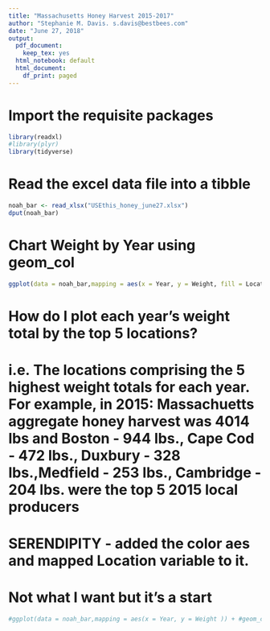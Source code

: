 ```yaml
---
title: "Massachusetts Honey Harvest 2015-2017"
author: "Stephanie M. Davis. s.davis@bestbees.com"
date: "June 27, 2018"
output:
  pdf_document:
    keep_tex: yes
  html_notebook: default
  html_document:
    df_print: paged
---
```

# Import the requisite packages
```r
library(readxl)
#library(plyr)
library(tidyverse)
```

# Read the excel data file into a tibble
```r
noah_bar <- read_xlsx("USEthis_honey_june27.xlsx")
dput(noah_bar)
```

# Chart Weight by Year using geom_col
```r
ggplot(data = noah_bar,mapping = aes(x = Year, y = Weight, fill = Location)) + geom_col(position = "dodge")
```
# How do I plot each year's weight total by the top 5 locations? 
# i.e. The locations comprising the 5 highest weight totals for each year. For example, in 2015: Massachuetts aggregate honey harvest was 4014 lbs and Boston - 944 lbs., Cape Cod - 472 lbs., Duxbury - 328 lbs.,Medfield - 253 lbs., Cambridge - 204 lbs. were the top 5 2015 local producers

# SERENDIPITY - added the color aes and mapped Location variable to it.
# Not what I want but it's a start

```r
#ggplot(data = noah_bar,mapping = aes(x = Year, y = Weight )) + #geom_col(mapping = aes(color = Location))
```

